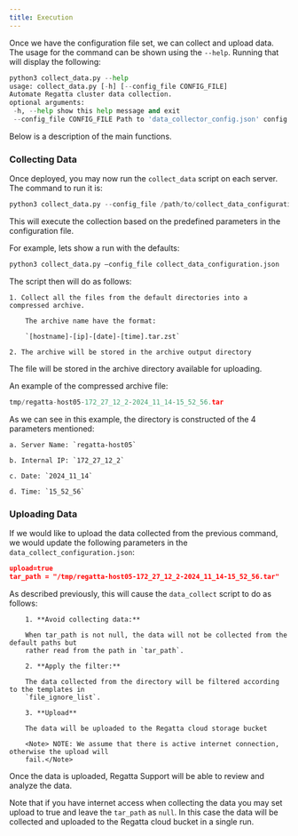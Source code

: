 ```yaml
---
title: Execution
---
```


Once we have the configuration file set, we can collect and upload data. The usage for the 
command can be shown using the `--help`. Running that will display the following:

```Python
python3 collect_data.py --help
usage: collect_data.py [-h] [--config_file CONFIG_FILE]
Automate Regatta cluster data collection.
optional arguments:
 -h, --help show this help message and exit
 --config_file CONFIG_FILE Path to 'data_collector_config.json' config file.
 ```
Below is a description of the main functions.

### Collecting Data
Once deployed, you may now run the `collect_data` script on each server. The command to 
run it is:

```Python
python3 collect_data.py --config_file /path/to/collect_data_configuration.json
```

This will execute the collection based on the predefined parameters in the configuration file.

For example, lets show a run with the defaults:

```python
python3 collect_data.py –config_file collect_data_configuration.json
```

The script then will do as follows:

    1. Collect all the files from the default directories into a compressed archive.

        The archive name have the format:

        `[hostname]-[ip]-[date]-[time].tar.zst`

    2. The archive will be stored in the archive output directory

The file will be stored in the archive directory available for uploading.

An example of the compressed archive file:

```python
tmp/regatta-host05-172_27_12_2-2024_11_14-15_52_56.tar
```

As we can see in this example, the directory is constructed of the 4 parameters mentioned:

    a. Server Name: `regatta-host05`

    b. Internal IP: `172_27_12_2`

    c. Date: `2024_11_14`

    d. Time: `15_52_56`


### Uploading Data

If we would like to upload the data collected from the previous command, we would update the 
following parameters in the `data_collect_configuration.json`:

```json
upload=true
tar_path = "/tmp/regatta-host05-172_27_12_2-2024_11_14-15_52_56.tar"
```

As described previously, this will cause the `data_collect` script to do as follows:

        1. **Avoid collecting data:**

        When tar_path is not null, the data will not be collected from the default paths but 
        rather read from the path in `tar_path`.

        2. **Apply the filter:**

        The data collected from the directory will be filtered according to the templates in 
        `file_ignore_list`.

        3. **Upload**

        The data will be uploaded to the Regatta cloud storage bucket

        <Note> NOTE: We assume that there is active internet connection, otherwise the upload will 
        fail.</Note>

Once the data is uploaded, Regatta Support will be able to review and analyze the data.

<Note> Note that if you have internet access when collecting the data you may set upload to true and 
leave the `tar_path` as `null`. In this case the data will be collected and uploaded to the Regatta 
cloud bucket in a single run.</Note>


